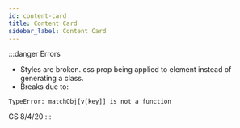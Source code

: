 ```yaml
---
id: content-card
title: Content Card
sidebar_label: Content Card
---
```



:::danger Errors

- Styles are broken. css prop being applied to element instead of generating a class.
- Breaks due to:

```
TypeError: matchObj[v[key]] is not a function
```

GS 8/4/20
:::

<!-- ```tsx live
<ContentCard
  organization={'SimSpace'}
  description={
    'Lorem ipsum dolor sit amet. Vivamus nisi urna, dictum non vulputate vel, posuere id velit. Curabitur laoreet diam non consectetur sagittis. Cras nec placerat quam.'
  }
  image={''}
  difficulty={'intermediate'}
  rating={4.2}
  title={'Phone Security Something'}
  duration={2}
/>
``` -->
